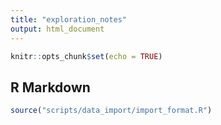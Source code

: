 ```yaml
---
title: "exploration_notes"
output: html_document
---
```


```r
knitr::opts_chunk$set(echo = TRUE)
```

## R Markdown

```r
source("scripts/data_import/import_format.R")
```

